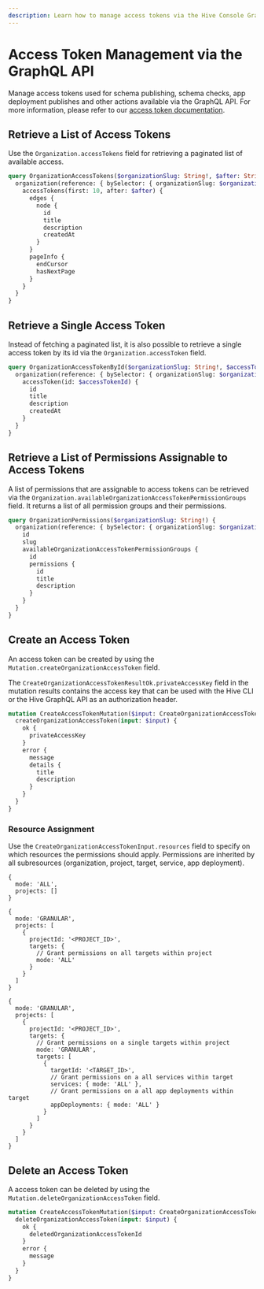 ```yaml
---
description: Learn how to manage access tokens via the Hive Console GraphQL API.
---
```


# Access Token Management via the GraphQL API

Manage access tokens used for schema publishing, schema checks, app deployment publishes and other
actions available via the GraphQL API. For more information, please refer to our
[access token documentation](/docs/management/access-tokens).

## Retrieve a List of Access Tokens

Use the `Organization.accessTokens` field for retrieving a paginated list of available access.

```graphql filename="Example: Paginated list of access tokens"
query OrganizationAccessTokens($organizationSlug: String!, $after: String) {
  organization(reference: { bySelector: { organizationSlug: $organizationSlug } }) {
    accessTokens(first: 10, after: $after) {
      edges {
        node {
          id
          title
          description
          createdAt
        }
      }
      pageInfo {
        endCursor
        hasNextPage
      }
    }
  }
}
```

## Retrieve a Single Access Token

Instead of fetching a paginated list, it is also possible to retrieve a single access token by its
id via the `Organization.accessToken` field.

```graphql filename="Example: Retrieve access token by id"
query OrganizationAccessTokenById($organizationSlug: String!, $accessTokenId: ID!) {
  organization(reference: { bySelector: { organizationSlug: $organizationSlug } }) {
    accessToken(id: $accessTokenId) {
      id
      title
      description
      createdAt
    }
  }
}
```

## Retrieve a List of Permissions Assignable to Access Tokens

A list of permissions that are assignable to access tokens can be retrieved via the
`Organization.availableOrganizationAccessTokenPermissionGroups` field. It returns a list of all
permission groups and their permissions.

```graphql filename="Example: Retrieve permissions by group"
query OrganizationPermissions($organizationSlug: String!) {
  organization(reference: { bySelector: { organizationSlug: $organizationSlug } }) {
    id
    slug
    availableOrganizationAccessTokenPermissionGroups {
      id
      permissions {
        id
        title
        description
      }
    }
  }
}
```

## Create an Access Token

An access token can be created by using the `Mutation.createOrganizationAccessToken` field.

The `CreateOrganizationAccessTokenResultOk.privateAccessKey` field in the mutation results contains
the access key that can be used with the Hive CLI or the Hive GraphQL API as an authorization
header.

```graphql filename="Example: Create an Access Token"
mutation CreateAccessTokenMutation($input: CreateOrganizationAccessTokenInput!) {
  createOrganizationAccessToken(input: $input) {
    ok {
      privateAccessKey
    }
    error {
      message
      details {
        title
        description
      }
    }
  }
}
```

### Resource Assignment

Use the `CreateOrganizationAccessTokenInput.resources` field to specify on which resources the
permissions should apply. Permissions are inherited by all subresources (organization, project,
target, service, app deployment).

```json5 filename="Example: Grant permissions on all resources"
{
  mode: 'ALL',
  projects: []
}
```

```json5 filename="Example: Grant permissions on specific project"
{
  mode: 'GRANULAR',
  projects: [
    {
      projectId: '<PROJECT_ID>',
      targets: {
        // Grant permissions on all targets within project
        mode: 'ALL'
      }
    }
  ]
}
```

```json5 filename="Example: Grant permissions on specific target"
{
  mode: 'GRANULAR',
  projects: [
    {
      projectId: '<PROJECT_ID>',
      targets: {
        // Grant permissions on a single targets within project
        mode: 'GRANULAR',
        targets: [
          {
            targetId: '<TARGET_ID>',
            // Grant permissions on a all services within target
            services: { mode: 'ALL' },
            // Grant permissions on a all app deployments within target
            appDeployments: { mode: 'ALL' }
          }
        ]
      }
    }
  ]
}
```

## Delete an Access Token

A access token can be deleted by using the `Mutation.deleteOrganizationAccessToken` field.

```graphql filename="Example: Create an Access Token"
mutation CreateAccessTokenMutation($input: CreateOrganizationAccessTokenInput!) {
  deleteOrganizationAccessToken(input: $input) {
    ok {
      deletedOrganizationAccessTokenId
    }
    error {
      message
    }
  }
}
```

